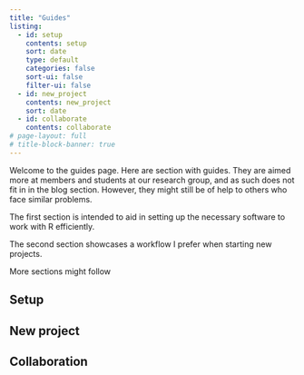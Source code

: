 ```yaml
---
title: "Guides"
listing:
  - id: setup
    contents: setup
    sort: date
    type: default
    categories: false
    sort-ui: false
    filter-ui: false
  - id: new_project
    contents: new_project
    sort: date
  - id: collaborate
    contents: collaborate
# page-layout: full
# title-block-banner: true
---
```


Welcome to the guides page. 
Here are section with guides. They are aimed more at members and students at our research group, and as such does not fit in in the blog section. However, they might still be of help to others who face similar problems. 

The first section is intended to aid in setting up the necessary software to work with R efficiently. 

The second section showcases a workflow I prefer when starting new projects. 

More sections might follow

## Setup 
:::{#setup}
:::

## New project
:::{#new_project}
:::

## Collaboration
:::{#collaborate}
:::